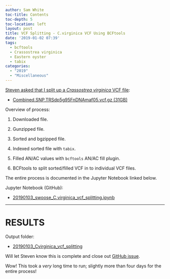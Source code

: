 ```yaml
---
author: Sam White
toc-title: Contents
toc-depth: 5
toc-location: left
layout: post
title: VCF Splitting - C.virginica VCF Using BCFtools
date: '2019-01-02 07:39'
tags:
  - bcftools
  - Crassostrea virginica
  - Eastern oyster
  - tabix
categories:
  - "2019"
  - "Miscellaneous"
---
```

[Steven asked that I split up a _Crassostrea virginica_ VCF file](https://github.com/RobertsLab/resources/issues/528):

- [Combined.SNP.TRSdp5g95FnDNAmaf05.vcf.gz (31GB)](http://gannet.fish.washington.edu/seashell/eog_v2/VCF_files/Combined.SNP.TRSdp5g95FnDNAmaf05.vcf.gz)


Overview of process:

1. Downloaded file.

2. Gunzipped file.

3. Sorted and bgzipped file.

4. Indexed sorted file with ```tabix```.

5. Filled AN/AC values with ```bcftools``` AN/AC fill plugin.

6. BCFtools to split sorted/filled VCF in to individual VCF files.

The entire process is documented in the Jupyter Notebook linked below.

Jupyter Notebook (GitHub):

- [20190103_swoose_C.virginica_vcf_splitting.ipynb](https://github.com/RobertsLab/code/blob/master/notebooks/sam/20190103_swoose_C.virginica_vcf_splitting.ipynb)

---

# RESULTS

Output folder:

- [20190103_Cvirginica_vcf_splitting](http://gannet.fish.washington.edu/Atumefaciens/20190103_Cvirginica_vcf_splitting)

Will let Steven know this is complete and close out [GitHub issue]((https://github.com/RobertsLab/resources/issues/528)).

Wow! This took a _very_ long time to run; slightly more than four days for the entire process!
